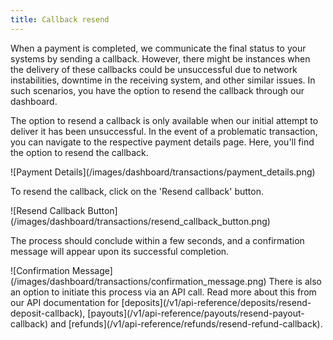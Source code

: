```yaml
---
title: Callback resend
---
```


When a payment is completed, we communicate the final status to your systems by sending a callback. However, there might be instances when the delivery of these callbacks could be unsuccessful due to network instabilities, downtime in the receiving system, and other similar issues. In such scenarios, you have the option to resend the callback through our dashboard.

The option to resend a callback is only available when our initial attempt to deliver it has been unsuccessful. In the event of a problematic transaction, you can navigate to the respective payment details page. Here, you'll find the option to resend the callback.

<Frame>
    ![Payment Details](/images/dashboard/transactions/payment_details.png)
</Frame>

To resend the callback, click on the 'Resend callback' button.

<Frame>
    ![Resend Callback Button](/images/dashboard/transactions/resend_callback_button.png)
</Frame>

The process should conclude within a few seconds, and a confirmation message will appear upon its successful completion.

<Frame>
    ![Confirmation Message](/images/dashboard/transactions/confirmation_message.png)
</Frame>

<Tip>
    There is also an option to initiate this process via an API call. 
    Read more about this from our API documentation for [deposits](/v1/api-reference/deposits/resend-deposit-callback), [payouts](/v1/api-reference/payouts/resend-payout-callback) and [refunds](/v1/api-reference/refunds/resend-refund-callback).
</Tip>